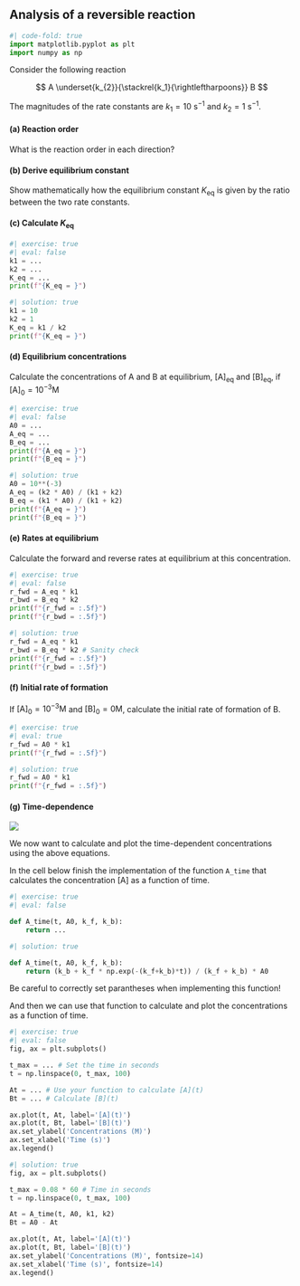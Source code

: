 ## Analysis of a reversible reaction 

```python
#| code-fold: true
import matplotlib.pyplot as plt
import numpy as np
```

Consider the following reaction 

$$
A \underset{k_{2}}{\stackrel{k_1}{\rightleftharpoons}} B
$$

The magnitudes of the rate constants are $k_1 = 10 \ \mathrm{s}^{-1}$ and $k_2 = 1 \ \mathrm{s}^{-1}$.

#### (a) Reaction order

What is the reaction order in each direction?

#### (b) Derive equilibrium constant 

Show mathematically how the equilibrium constant $K_{\mathrm{eq}}$ is given by the ratio between the two rate constants.

#### (c) Calculate $K_{\mathrm{eq}}$

```python
#| exercise: true
#| eval: false
k1 = ...
k2 = ...
K_eq = ...
print(f"{K_eq = }")
```

```python
#| solution: true
k1 = 10 
k2 = 1
K_eq = k1 / k2
print(f"{K_eq = }")
```

#### (d) Equilibrium concentrations 

Calculate the concentrations of A and B at equilibrium, $[\mathrm{A}]_{\mathrm{eq}}$ and $[\mathrm{B}]_\mathrm{eq}$, if $[\mathrm{A}]_0 = 10^{-3} \text{M}$

```python
#| exercise: true
#| eval: false
A0 = ...
A_eq = ...
B_eq = ...
print(f"{A_eq = }")
print(f"{B_eq = }")
```

```python
#| solution: true
A0 = 10**(-3)
A_eq = (k2 * A0) / (k1 + k2)
B_eq = (k1 * A0) / (k1 + k2)
print(f"{A_eq = }")
print(f"{B_eq = }")
```

#### (e) Rates at equilibrium

Calculate the forward and reverse rates at equilibrium at this concentration.

```python
#| exercise: true
#| eval: false
r_fwd = A_eq * k1
r_bwd = B_eq * k2
print(f"{r_fwd = :.5f}")
print(f"{r_bwd = :.5f}")
```

```python
#| solution: true
r_fwd = A_eq * k1
r_bwd = B_eq * k2 # Sanity check
print(f"{r_fwd = :.5f}")
print(f"{r_bwd = :.5f}")
```

#### (f) Initial rate of formation 

If $[\mathrm{A}]_0 = 10^{-3} \text{M}$ and $[\mathrm{B}]_0 = 0 \text{M}$, calculate the initial rate of formation of B.

```python
#| exercise: true
#| eval: true
r_fwd = A0 * k1
print(f"{r_fwd = :.5f}")
```

```python
#| solution: true
r_fwd = A0 * k1
print(f"{r_fwd = :.5f}")
```

#### (g) Time-dependence

![](https://raw.githubusercontent.com/au-mbg/fysisk-biokemi/refs/heads/main/lessons/figures/week_48/reversible_reaction.png){.lightbox}

We now want to calculate and plot the time-dependent concentrations using the above equations. 

In the cell below finish the implementation of the function `A_time` that calculates 
the concentration [A] as a function of time.

```python
#| exercise: true
#| eval: false

def A_time(t, A0, k_f, k_b):
    return ...
```

```python
#| solution: true

def A_time(t, A0, k_f, k_b):
    return (k_b + k_f * np.exp(-(k_f+k_b)*t)) / (k_f + k_b) * A0
```

::: {.callout-caution}

Be careful to correctly set parantheses when implementing this function!

::: 

And then we can use that function to calculate and plot the concentrations as a function of time. 

```python
#| exercise: true
#| eval: false
fig, ax = plt.subplots()

t_max = ... # Set the time in seconds
t = np.linspace(0, t_max, 100)

At = ... # Use your function to calculate [A](t)
Bt = ... # Calculate [B](t)

ax.plot(t, At, label='[A](t)')
ax.plot(t, Bt, label='[B](t)')
ax.set_ylabel('Concentrations (M)')
ax.set_xlabel('Time (s)')
ax.legend()
```

```python
#| solution: true
fig, ax = plt.subplots()

t_max = 0.08 * 60 # Time in seconds
t = np.linspace(0, t_max, 100)

At = A_time(t, A0, k1, k2)
Bt = A0 - At

ax.plot(t, At, label='[A](t)')
ax.plot(t, Bt, label='[B](t)')
ax.set_ylabel('Concentrations (M)', fontsize=14)
ax.set_xlabel('Time (s)', fontsize=14)
ax.legend()
```
